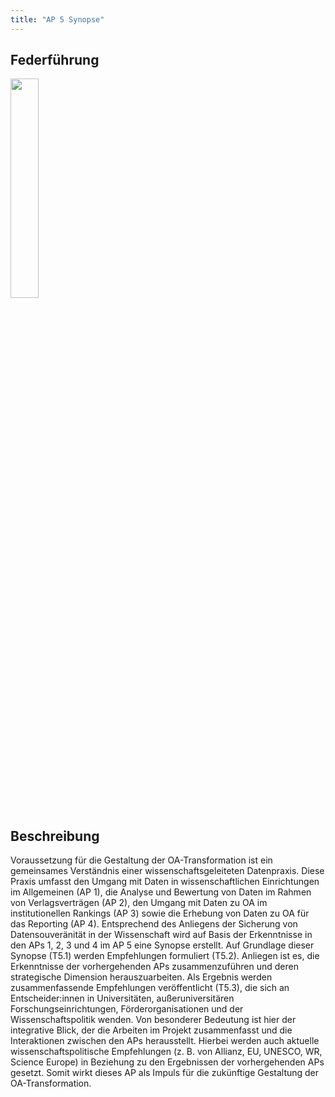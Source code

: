 ```yaml
---
title: "AP 5 Synopse"
---
```


## Federführung

![](../images/hu.png){width=30%}

## Beschreibung

Voraussetzung für die Gestaltung der OA-Transformation ist ein gemeinsames Verständnis einer wissenschaftsgeleiteten Datenpraxis. Diese Praxis umfasst den Umgang mit Daten in wissenschaftlichen Einrichtungen im Allgemeinen (AP 1), die Analyse und Bewertung von Daten im Rahmen von Verlagsverträgen (AP 2), den Umgang mit Daten zu OA im institutionellen Rankings (AP 3) sowie die Erhebung von Daten zu OA für das Reporting (AP 4). Entsprechend des Anliegens der Sicherung von Datensouveränität in der Wissenschaft wird auf Basis der Erkenntnisse in den APs 1, 2, 3 und 4 im AP 5 eine Synopse erstellt. Auf Grundlage dieser Synopse (T5.1) werden Empfehlungen formuliert (T5.2). Anliegen ist es, die Erkenntnisse der vorhergehenden APs zusammenzuführen und deren strategische Dimension herauszuarbeiten. Als Ergebnis werden zusammenfassende Empfehlungen veröffentlicht (T5.3), die sich an Entscheider:innen in Universitäten, außeruniversitären Forschungseinrichtungen, Förderorganisationen und der Wissenschaftspolitik wenden. Von besonderer Bedeutung ist hier der integrative Blick, der die Arbeiten im Projekt zusammenfasst und die Interaktionen zwischen den APs herausstellt. Hierbei werden auch aktuelle wissenschaftspolitische Empfehlungen (z. B. von Allianz, EU, UNESCO, WR, Science Europe) in Beziehung zu den Ergebnissen der vorhergehenden APs gesetzt. Somit wirkt dieses AP als Impuls für die zukünftige Gestaltung der OA-Transformation.